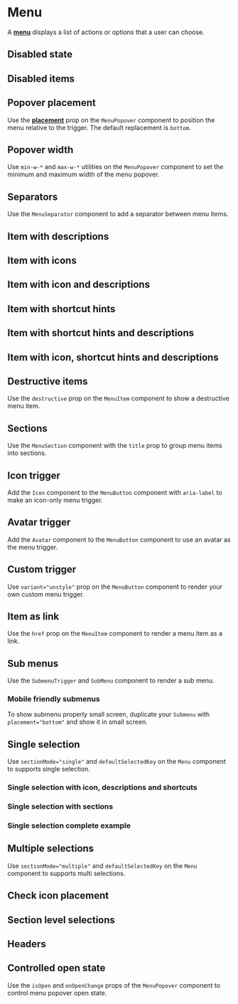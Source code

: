

<Meta of={MenuStories} />

# Menu

A <a href="https://react-spectrum.adobe.com/react-aria/Menu.html#menu" target="_blank">**menu**</a> displays a list of actions or options that a user can choose.

<Canvas of={MenuStories.Basic} />

## Disabled state

<Canvas of={MenuStories.DisabledState} />

## Disabled items

<Canvas of={MenuStories.DisabledItems} />

## Popover placement

Use the <a href="https://react-spectrum.adobe.com/react-aria/Popover.html#placement" target="_blank">**placement**</a> prop on the `MenuPopover` component to position the menu relative to the trigger. The default replacement is `bottom`.

<Canvas of={MenuStories.PopoverPlacements} />

## Popover width

Use `min-w-*` and `max-w-*` utilities on the `MenuPopover` component to set the minimum and maximum width of the menu popover.

<Canvas of={MenuStories.PopoverWidth} />

## Separators

Use the `MenuSeparator` component to add a separator between menu items.

<Canvas of={MenuStories.MenuSeparators} />

## Item with descriptions

<Canvas of={MenuStories.ItemWithDescriptions} />

## Item with icons

<Canvas of={MenuStories.ItemWithIcons} />

## Item with icon and descriptions

<Canvas of={MenuStories.ItemWithIconAndDescriptions} />

## Item with shortcut hints

<Canvas of={MenuStories.ItemWithShortcutHints} />

## Item with shortcut hints and descriptions

<Canvas of={MenuStories.ItemWithShortcutHintsAndDescriptions} />

## Item with icon, shortcut hints and descriptions

<Canvas of={MenuStories.ItemWithIconShortcutHintsAndDescriptions} />

## Destructive items

Use the `destructive` prop on the `MenuItem` component to show a destructive menu item.

<Canvas of={MenuStories.DestructiveItems} />

## Sections

Use the `MenuSection` component with the `title` prop to group menu items into sections.

<Canvas of={MenuStories.Sections} />

## Icon trigger

Add the `Icon` component to the `MenuButton` component with `aria-label` to make an icon-only menu trigger.

<Canvas of={MenuStories.IconTriggers} />

## Avatar trigger

Add the `Avatar` component to the `MenuButton` component to use an avatar as the menu trigger.

<Canvas of={MenuStories.AvatarTriggers} />

## Custom trigger

Use `variant="unstyle"` prop on the `MenuButton` component to render your own custom menu trigger.

<Canvas of={MenuStories.CustomTriggers} />

## Item as link

Use the `href` prop on the `MenuItem` component to render a menu item as a link.

<Canvas of={MenuStories.ItemAsLink} />

## Sub menus

Use the `SubmenuTrigger` and `SubMenu` component to render a sub menu.

<Canvas of={MenuStories.SubMenus} />

### Mobile friendly submenus

To show submenu properly small screen, duplicate your `Submenu` with `placement="bottom"` and show it in small screen.

<Canvas of={MenuStories.MobilFriendlySubmenus} />

## Single selection

Use `sectionMode="single"` and `defaultSelectedKey` on the `Menu` component to supports single selection.

<Canvas of={MenuStories.SingleSelection} />

### Single selection with icon, descriptions and shortcuts

<Canvas of={MenuStories.SingleSelectionWithIconDescriptionAndShortcut} />

### Single selection with sections

<Canvas of={MenuStories.SingleSelectionWithSections} />

### Single selection complete example

<Canvas of={MenuStories.SingleSelectionCompleteExample} />

## Multiple selections

Use `sectionMode="multiple"` and `defaultSelectedKey` on the `Menu` component to supports multi selections.

<Canvas of={MenuStories.MultiSelections} />

## Check icon placement

<Canvas of={MenuStories.CheckIconPlacement} />

## Section level selections

<Canvas of={MenuStories.SectionLevelSelections} />

## Headers

<Canvas of={MenuStories.Headers} />

## Controlled open state

Use the `isOpen` and `onOpenChange` props of the `MenuPopover` component to control menu popover open state.

<Canvas of={MenuStories.ControlledOpenState} />
